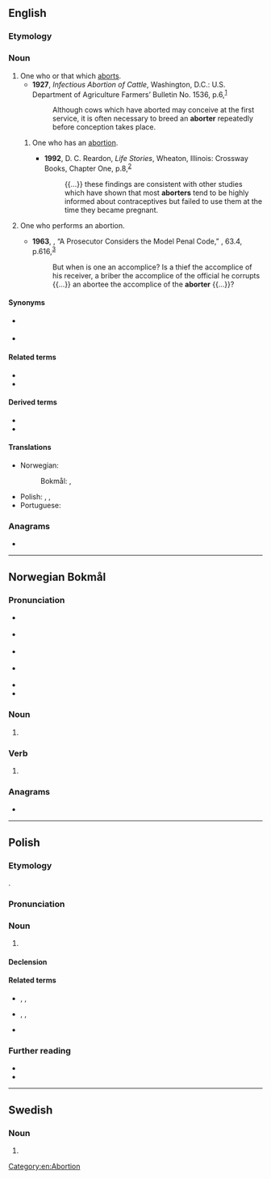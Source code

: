 ==English==

===Etymology===
{{suffix|en|abort|er|id2=agent noun}}

===Noun===
{{en-noun}}

# One who or that which [[abort]]s.
#* '''1927''', ''Infectious Abortion of Cattle'', Washington, D.C.: U.S. Department of Agriculture Farmers’ Bulletin No. 1536, p.{{nbsp}}6,<sup>[https://archive.org/details/CAT87203888]</sup>
#*: Although cows which have aborted may conceive at the first service, it is often necessary to breed an '''aborter''' repeatedly before conception takes place.
## {{lb|en|derogatory}} One who has an [[abortion]].
##* '''1992''', D. C. Reardon, ''Life Stories'', Wheaton, Illinois: Crossway Books, Chapter One, p.{{nbsp}}8,<sup>[https://archive.org/details/lifestories00rear]</sup>
##*: {{...}} these findings are consistent with other studies which have shown that most '''aborters''' tend to be highly informed about contraceptives but failed to use them at the time they became pregnant.
# {{lb|en|rare}} One who performs an abortion.
#* '''1963''', {{w|Richard H. Kuh}}, “A Prosecutor Considers the Model Penal Code,” ''{{w|Columbia Law Review}}'', 63.4, p.{{nbsp}}616,<sup>[https://archive.org/details/RichardHKuhAProsecutorCons]</sup>
#*: But when is one an accomplice? Is a thief the accomplice of his receiver, a briber the accomplice of the official he corrupts {{...}} an abortee the accomplice of the '''aborter''' {{...}}?

====Synonyms====
* {{sense|one who has an abortion}} {{l|en|abortee}}
* {{sense|one who performs an abortion}} {{l|en|abortionist}}

====Related terms====
* {{l|en|abortee}}
* {{l|en|abortion}}

====Derived terms====
* {{l|en|habitual aborter}}
* {{l|en|recurrent aborter}}

====Translations====
{{trans-top|one who or that which aborts}}
* Norwegian:
*: Bokmål: {{t|nb|abortør|m}}, {{t|nb|abortlege|m}}
* Polish: {{t+|pl|aborter|m}}, {{t+|pl|aborcjonista|m}}, {{t+|pl|aborcjonistka|f}}
* Portuguese: {{t|pt|abortador|m}}
{{trans-mid}}
{{trans-bottom}}

===Anagrams===
* {{anagrams|en|a=abeorrt|Barreto|Roberta|arboret|taborer}}

[[Category:en:Abortion]]

----

==Norwegian Bokmål==

===Pronunciation===
* {{sense|noun}} {{IPA|nb|/aˈbɔʈər/|/aˈbɔʁtər/}}
* {{sense|verb}} {{IPA|nb|/abɔˈʈeːr/|/abɔʁˈteːr/}}
* {{sense|noun}} {{audio|nb|NB - Pronunciation of Norwegian Bokmål «aborter».ogg|Audio}}
* {{sense|verb}} {{audio|nb|NB - Pronunciation of Norwegian Bokmål «abortér».ogg|Audio}}
* {{rhymes|nb|ər|eːr}}
* {{hyph|nb|ab|ort|er}}

===Noun===
{{head|nb|noun form|g=m}}

# {{inflection of|nb|abort||indefinite|p}}

===Verb===
{{head|nb|verb form}}

# {{imperative of|nb|abortere}}

===Anagrams===
* {{anagrams|nb|a=abeorrt|abroter|arboret|borater|trebora}}

----

==Polish==
{{wp|lang=pl}}

===Etymology===
{{bor+|pl|en|aborter}}.

===Pronunciation===
{{pl-p|a=LL-Q809 (pol)-Poemat-aborter.wav}}

===Noun===
{{pl-noun|m-pr}}

# {{lb|pl|medicine}} {{l|en|aborter}} {{gl|a person performing a medical abortion}}
#: {{syn|pl|aborcjonista|aborcjonistka}}

====Declension====
{{pl-decl-noun-m-pr}}

====Related terms====
* {{q|nouns}} {{l|pl|abort}}, {{l|pl|aborcjonista}}, {{l|pl|aborcjonistka}}
* {{q|adjectives}} {{l|pl|aborcjonistyczny}}, {{l|pl|aborcyjny}}, {{l|pl|antyaborcyjny}}
* {{q|verb}} {{l|pl|abortować}}

===Further reading===
* {{R:pl:WSJP}}
* {{R:PWN}}

{{C|pl|Abortion|People}}

----

==Swedish==

===Noun===
{{head|sv|noun form}}

# {{sv-noun-form-indef-pl|abort}}